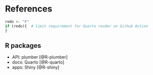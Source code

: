 # References

```r
redo <- "F"
if (redo){  # limit requirement for Quarto render on Github Action
}
```

## R packages

- API: plumber [@R-plumber]
- docs: Quarto [@R-quarto]
- apps: Shiny [@R-shiny]
